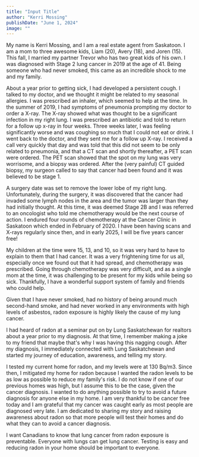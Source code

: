 ```yaml
---
title: "Input Title"
author: "Kerri Mossing"
publishDate: "June 1, 2024"
image: ""
---
```


My name is Kerri Mossing, and I am a real estate agent from Saskatoon. I am a mom to three awesome kids, Liam (20), Avery (18), and Joren (15). This fall, I married my partner Trevor who has two great kids of his own. I was diagnosed with Stage 2 lung cancer in 2019 at the age of 41. Being someone who had never smoked, this came as an incredible shock to me and my family.

About a year prior to getting sick, I had developed a persistent cough. I talked to my doctor, and we thought it might be related to my seasonal allergies. I was prescribed an inhaler, which seemed to help at the time. In the summer of 2019, I had symptoms of pneumonia prompting my doctor to order a X-ray. The X-ray showed what was thought to be a significant infection in my right lung. I was prescribed an antibiotic and told to return for a follow up x-ray in four weeks. Three weeks later, I was feeling significantly worse and was coughing so much that I could not eat or drink. I went back to the doctor, and they sent me for a follow up X-ray. I received a call very quickly that day and was told that this did not seem to be only related to pneumonia, and that a CT scan and shortly thereafter, a PET scan were ordered. The PET scan showed that the spot on my lung was very worrisome, and a biopsy was ordered. After the (very painful) CT guided biopsy, my surgeon called to say that cancer had been found and it was believed to be stage 1.

A surgery date was set to remove the lower lobe of my right lung. Unfortunately, during the surgery, it was discovered that the cancer had invaded some lymph nodes in the area and the tumor was larger than they had initially thought. At this time, it was deemed Stage 2B and I was referred to an oncologist who told me chemotherapy would be the next course of action. I endured four rounds of chemotherapy at the Cancer Clinic in Saskatoon which ended in February of 2020. I have been having scans and X-rays regularly since then, and in early 2025, I will be five years cancer free!

My children at the time were 15, 13, and 10, so it was very hard to have to explain to them that I had cancer. It was a very frightening time for us all, especially once we found out that it had spread, and chemotherapy was prescribed. Going through chemotherapy was very difficult, and as a single mom at the time, it was challenging to be present for my kids while being so sick. Thankfully, I have a wonderful support system of family and friends who could help.

Given that I have never smoked, had no history of being around much second-hand smoke, and had never worked in any environments with high levels of asbestos, radon exposure is highly likely the cause of my lung cancer.

I had heard of radon at a seminar put on by Lung Saskatchewan for realtors about a year prior to my diagnosis. At that time, I remember making a joke to my friend that maybe that's why I was having this nagging cough. After my diagnosis, I immediately connected with Lung Saskatchewan and started my journey of education, awareness, and telling my story.

I tested my current home for radon, and my levels were at 130 Bq/m3. Since then, I mitigated my home for radon because I wanted the radon levels to be as low as possible to reduce my family's risk. I do not know if one of our previous homes was high, but I assume this to be the case, given the cancer diagnosis. I wanted to do anything possible to try to avoid a future diagnosis for anyone else in my home. I am very thankful to be cancer free today and I am grateful that my cancer was caught early as most people are diagnosed very late. I am dedicated to sharing my story and raising awareness about radon so that more people will test their homes and do what they can to avoid a cancer diagnosis.

I want Canadians to know that lung cancer from radon exposure is preventable. Everyone with lungs can get lung cancer. Testing is easy and reducing radon in your home should be important to everyone.
